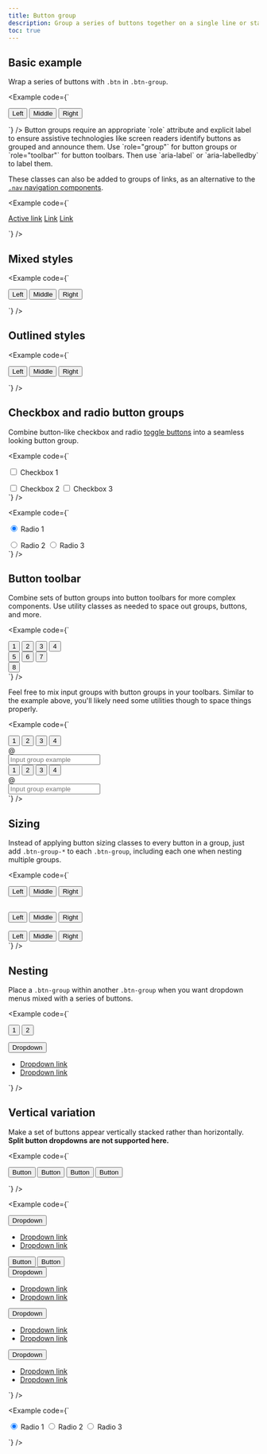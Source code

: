 ```yaml
---
title: Button group
description: Group a series of buttons together on a single line or stack them in a vertical column.
toc: true
---
```


## Basic example

Wrap a series of buttons with `.btn` in `.btn-group`.

<Example code={`<div class="btn-group" role="group" aria-label="Basic example">
  <button type="button" class="btn btn-primary">Left</button>
  <button type="button" class="btn btn-primary">Middle</button>
  <button type="button" class="btn btn-primary">Right</button>
</div>`} />

<Callout>
Button groups require an appropriate `role` attribute and explicit label to ensure assistive technologies like screen readers identify buttons as grouped and announce them. Use `role="group"` for button groups or `role="toolbar"` for button toolbars. Then use `aria-label` or `aria-labelledby` to label them.
</Callout>

These classes can also be added to groups of links, as an alternative to the [`.nav` navigation components]([[docsref:/components/navs-tabs]]).

<Example code={`<div class="btn-group">
  <a href="#" class="btn btn-primary active" aria-current="page">Active link</a>
  <a href="#" class="btn btn-primary">Link</a>
  <a href="#" class="btn btn-primary">Link</a>
</div>`} />

## Mixed styles

<Example code={`<div class="btn-group" role="group" aria-label="Basic mixed styles example">
  <button type="button" class="btn btn-danger">Left</button>
  <button type="button" class="btn btn-warning">Middle</button>
  <button type="button" class="btn btn-success">Right</button>
</div>`} />

## Outlined styles

<Example code={`<div class="btn-group" role="group" aria-label="Basic outlined example">
  <button type="button" class="btn btn-outline-primary">Left</button>
  <button type="button" class="btn btn-outline-primary">Middle</button>
  <button type="button" class="btn btn-outline-primary">Right</button>
</div>`} />

## Checkbox and radio button groups

Combine button-like checkbox and radio [toggle buttons]([[docsref:/forms/checks-radios]]) into a seamless looking button group.

<Example code={`<div class="btn-group" role="group" aria-label="Basic checkbox toggle button group">
  <input type="checkbox" class="btn-check" id="btncheck1" autocomplete="off">
  <label class="btn btn-outline-primary" for="btncheck1">Checkbox 1</label>

  <input type="checkbox" class="btn-check" id="btncheck2" autocomplete="off">
  <label class="btn btn-outline-primary" for="btncheck2">Checkbox 2</label>

  <input type="checkbox" class="btn-check" id="btncheck3" autocomplete="off">
  <label class="btn btn-outline-primary" for="btncheck3">Checkbox 3</label>
</div>`} />

<Example code={`<div class="btn-group" role="group" aria-label="Basic radio toggle button group">
  <input type="radio" class="btn-check" name="btnradio" id="btnradio1" autocomplete="off" checked>
  <label class="btn btn-outline-primary" for="btnradio1">Radio 1</label>

  <input type="radio" class="btn-check" name="btnradio" id="btnradio2" autocomplete="off">
  <label class="btn btn-outline-primary" for="btnradio2">Radio 2</label>

  <input type="radio" class="btn-check" name="btnradio" id="btnradio3" autocomplete="off">
  <label class="btn btn-outline-primary" for="btnradio3">Radio 3</label>
</div>`} />

## Button toolbar

Combine sets of button groups into button toolbars for more complex components. Use utility classes as needed to space out groups, buttons, and more.

<Example code={`<div class="btn-toolbar" role="toolbar" aria-label="Toolbar with button groups">
  <div class="btn-group me-2" role="group" aria-label="First group">
    <button type="button" class="btn btn-primary">1</button>
    <button type="button" class="btn btn-primary">2</button>
    <button type="button" class="btn btn-primary">3</button>
    <button type="button" class="btn btn-primary">4</button>
  </div>
  <div class="btn-group me-2" role="group" aria-label="Second group">
    <button type="button" class="btn btn-secondary">5</button>
    <button type="button" class="btn btn-secondary">6</button>
    <button type="button" class="btn btn-secondary">7</button>
  </div>
  <div class="btn-group" role="group" aria-label="Third group">
    <button type="button" class="btn btn-info">8</button>
  </div>
</div>`} />

Feel free to mix input groups with button groups in your toolbars. Similar to the example above, you'll likely need some utilities though to space things properly.

<Example code={`<div class="btn-toolbar mb-3" role="toolbar" aria-label="Toolbar with button groups">
  <div class="btn-group me-2" role="group" aria-label="First group">
    <button type="button" class="btn btn-outline-secondary">1</button>
    <button type="button" class="btn btn-outline-secondary">2</button>
    <button type="button" class="btn btn-outline-secondary">3</button>
    <button type="button" class="btn btn-outline-secondary">4</button>
  </div>
  <div class="input-group">
    <div class="input-group-text" id="btnGroupAddon">@</div>
    <input type="text" class="form-control" placeholder="Input group example" aria-label="Input group example" aria-describedby="btnGroupAddon">
  </div>
</div>

<div class="btn-toolbar justify-content-between" role="toolbar" aria-label="Toolbar with button groups">
  <div class="btn-group" role="group" aria-label="First group">
    <button type="button" class="btn btn-outline-secondary">1</button>
    <button type="button" class="btn btn-outline-secondary">2</button>
    <button type="button" class="btn btn-outline-secondary">3</button>
    <button type="button" class="btn btn-outline-secondary">4</button>
  </div>
  <div class="input-group">
    <div class="input-group-text" id="btnGroupAddon2">@</div>
    <input type="text" class="form-control" placeholder="Input group example" aria-label="Input group example" aria-describedby="btnGroupAddon2">
  </div>
</div>`} />

## Sizing

Instead of applying button sizing classes to every button in a group, just add `.btn-group-*` to each `.btn-group`, including each one when nesting multiple groups.

<Example code={`<div class="btn-group btn-group-lg" role="group" aria-label="Large button group">
  <button type="button" class="btn btn-outline-primary">Left</button>
  <button type="button" class="btn btn-outline-primary">Middle</button>
  <button type="button" class="btn btn-outline-primary">Right</button>
</div>
<br>
<div class="btn-group" role="group" aria-label="Default button group">
  <button type="button" class="btn btn-outline-primary">Left</button>
  <button type="button" class="btn btn-outline-primary">Middle</button>
  <button type="button" class="btn btn-outline-primary">Right</button>
</div>
<br>
<div class="btn-group btn-group-sm" role="group" aria-label="Small button group">
  <button type="button" class="btn btn-outline-primary">Left</button>
  <button type="button" class="btn btn-outline-primary">Middle</button>
  <button type="button" class="btn btn-outline-primary">Right</button>
</div>`} />

## Nesting

Place a `.btn-group` within another `.btn-group` when you want dropdown menus mixed with a series of buttons.

<Example code={`<div class="btn-group" role="group" aria-label="Button group with nested dropdown">
  <button type="button" class="btn btn-primary">1</button>
  <button type="button" class="btn btn-primary">2</button>

  <div class="btn-group" role="group">
    <button type="button" class="btn btn-primary dropdown-toggle" data-bs-toggle="dropdown" aria-expanded="false">
      Dropdown
    </button>
    <ul class="dropdown-menu">
      <li><a class="dropdown-item" href="#">Dropdown link</a></li>
      <li><a class="dropdown-item" href="#">Dropdown link</a></li>
    </ul>
  </div>
</div>`} />

## Vertical variation

Make a set of buttons appear vertically stacked rather than horizontally. **Split button dropdowns are not supported here.**

<Example code={`<div class="btn-group-vertical" role="group" aria-label="Vertical button group">
  <button type="button" class="btn btn-primary">Button</button>
  <button type="button" class="btn btn-primary">Button</button>
  <button type="button" class="btn btn-primary">Button</button>
  <button type="button" class="btn btn-primary">Button</button>
</div>`} />

<Example code={`<div class="btn-group-vertical" role="group" aria-label="Vertical button group">
  <div class="btn-group" role="group">
    <button type="button" class="btn btn-primary dropdown-toggle" data-bs-toggle="dropdown" aria-expanded="false">
      Dropdown
    </button>
    <ul class="dropdown-menu">
      <li><a class="dropdown-item" href="#">Dropdown link</a></li>
      <li><a class="dropdown-item" href="#">Dropdown link</a></li>
    </ul>
  </div>
  <button type="button" class="btn btn-primary">Button</button>
  <button type="button" class="btn btn-primary">Button</button>
  <div class="btn-group dropstart" role="group">
    <button type="button" class="btn btn-primary dropdown-toggle" data-bs-toggle="dropdown" aria-expanded="false">
      Dropdown
    </button>
    <ul class="dropdown-menu">
      <li><a class="dropdown-item" href="#">Dropdown link</a></li>
      <li><a class="dropdown-item" href="#">Dropdown link</a></li>
    </ul>
  </div>
  <div class="btn-group dropend" role="group">
    <button type="button" class="btn btn-primary dropdown-toggle" data-bs-toggle="dropdown" aria-expanded="false">
      Dropdown
    </button>
    <ul class="dropdown-menu">
      <li><a class="dropdown-item" href="#">Dropdown link</a></li>
      <li><a class="dropdown-item" href="#">Dropdown link</a></li>
    </ul>
  </div>
  <div class="btn-group dropup" role="group">
    <button type="button" class="btn btn-primary dropdown-toggle" data-bs-toggle="dropdown" aria-expanded="false">
      Dropdown
    </button>
    <ul class="dropdown-menu">
      <li><a class="dropdown-item" href="#">Dropdown link</a></li>
      <li><a class="dropdown-item" href="#">Dropdown link</a></li>
    </ul>
  </div>
</div>`} />

<Example code={`<div class="btn-group-vertical" role="group" aria-label="Vertical radio toggle button group">
  <input type="radio" class="btn-check" name="vbtn-radio" id="vbtn-radio1" autocomplete="off" checked>
  <label class="btn btn-outline-danger" for="vbtn-radio1">Radio 1</label>
  <input type="radio" class="btn-check" name="vbtn-radio" id="vbtn-radio2" autocomplete="off">
  <label class="btn btn-outline-danger" for="vbtn-radio2">Radio 2</label>
  <input type="radio" class="btn-check" name="vbtn-radio" id="vbtn-radio3" autocomplete="off">
  <label class="btn btn-outline-danger" for="vbtn-radio3">Radio 3</label>
</div>`} />
